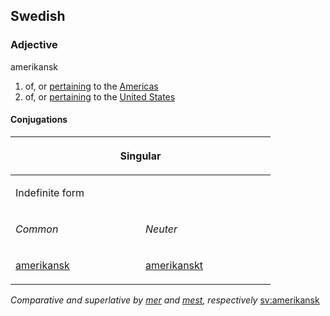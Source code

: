 ==Swedish==
===Adjective===
;amerikansk
#of, or [[pertaining]] to the [[Americas]]
#of, or [[pertaining]] to the [[United States]]

====Conjugations====
{| border=1 cellspacing=0 
|- bgcolor="#FFFFF0" align=center
! colspan=4 width=400 | Singular
! rowspan=3 width=100 | Plural
|- bgcolor="#FFFFF0" align=center
! colspan=2 width=200 | Indefinite form
! colspan=2 width=200 | Definite form
|- bgcolor="#FFFFF0" align=center
| width=100 | ''Common''
| width=100 | ''Neuter''
| width=100 | ''Sexus maskuline''
| width=100 | ''Other sexus''
|- align=center
| [[amerikansk]]
| [[amerikanskt]]
| [[amerikanske]]
| [[amerikanska]]
| [[amerikanska]]
|}
''Comparative and superlative by [[mer]] and [[mest]], respectively''
[[sv:amerikansk]]